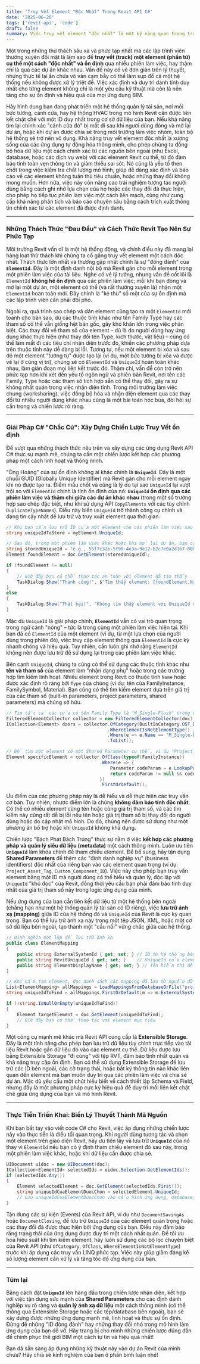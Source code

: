 ```yaml
---
title: 'Truy Vết Element "Độc Nhất" Trong Revit API C#'
date: '2025-06-20'
tags: ['revit-api', 'code']
draft: false
summary: Việc truy vết element "độc nhất" là một kỹ năng quan trọng trong phát triển ứng dụng BIM với Revit API C#.
---
```


Một trong những thử thách sâu xa và phức tạp nhất mà các lập trình viên thường xuyên đối mặt là làm sao để **truy vết (track) một element (phần tử) cụ thể một cách "độc nhất" và ổn định** qua nhiều phiên làm việc, hay thậm chí là qua các dự án khác nhau. Vấn đề này có vẻ đơn giản trên lý thuyết, nhưng thực tế lại ẩn chứa vô vàn cạm bẫy có thể làm sụp đổ cả một hệ thống nếu không được xử lý triệt để. Việc xác định và duy trì danh tính duy nhất cho từng element không chỉ là một yêu cầu kỹ thuật mà còn là nền tảng cho sự ổn định và hiệu quả của mọi ứng dụng BIM.

Hãy hình dung bạn đang phát triển một hệ thống quản lý tài sản, nơi mỗi bức tường, cánh cửa, hay hệ thống HVAC trong mô hình Revit cần được liên kết chặt chẽ với một ID duy nhất trong cơ sở dữ liệu của bạn. Nếu khả năng tìm lại chính xác "cánh cửa đó" bị mất đi sau khi người dùng đóng và mở lại dự án, hoặc khi dự án được chia sẻ trong môi trường làm việc nhóm, toàn bộ hệ thống sẽ trở nên vô dụng. Khả năng truy vết element độc nhất là xương sống của các ứng dụng tự động hóa thông minh, cho phép chúng ta đồng bộ hóa dữ liệu một cách chính xác từ các nguồn bên ngoài (như Excel, database, hoặc các dịch vụ web) với các element Revit cụ thể, từ đó đảm bảo tính toàn vẹn thông tin và giảm thiểu sai sót. Nó cũng là yếu tố then chốt trong việc kiểm tra chất lượng mô hình, giúp dễ dàng xác định và báo cáo về các element không tuân thủ tiêu chuẩn, hoặc những thay đổi không mong muốn. Hơn nữa, việc này còn nâng cao trải nghiệm tương tác người dùng bằng cách ghi nhớ lựa chọn của họ hoặc các thay đổi đã thực hiện, cho phép họ tiếp tục phiên làm việc một cách liền mạch, cũng như cung cấp khả năng phân tích và báo cáo chuyên sâu bằng cách trích xuất thông tin chính xác từ các element đã được định danh.

---

### **Những Thách Thức "Đau Đầu" và Cách Thức Revit Tạo Nên Sự Phức Tạp**

Môi trường Revit vốn dĩ là một hệ thống động, và chính điều này đã mang lại hàng loạt thử thách khi chúng ta cố gắng truy vết element một cách độc nhất. Thách thức lớn nhất và thường gặp nhất chính là sự "đỏng đảnh" của **`ElementId`**. Đây là một định danh nội bộ mà Revit gán cho mỗi element trong một phiên làm việc của tài liệu. Nghe có vẻ lý tưởng, nhưng vấn đề cốt lõi là `ElementId` **không hề ổn định** qua các phiên làm việc; mỗi khi bạn đóng và mở lại một dự án, một element có thể (và rất thường xuyên là) nhận một `ElementId` hoàn toàn mới. Đây chính là "kẻ thù" số một của sự ổn định mà các lập trình viên cần phải đối phó.

Ngoài ra, quá trình sao chép và dán element cũng tạo ra một `ElementId` mới toanh cho bản sao, dù các thuộc tính khác như tên Family Type hay các tham số có thể vẫn giống hệt bản gốc, gây khó khăn lớn trong việc phân biệt. Các thay đổi về tham số của element – dù là do người dùng hay ứng dụng khác thực hiện (như thay đổi tên Type, kích thước, vật liệu) – cũng có thể làm mất đi các tiêu chí nhận diện trước đó, khiến các phương pháp dựa trên thuộc tính này dễ dàng bị lỗi. Tương tự, nếu một element bị xóa và sau đó một element "tương tự" được tạo lại (ví dụ, một bức tường bị xóa và được vẽ lại ở cùng vị trí), chúng sẽ có `ElementId` và `UniqueId` hoàn toàn khác nhau, làm gián đoạn mọi liên kết trước đó. Thậm chí, vấn đề còn trở nên phức tạp hơn khi xét đến yếu tố ngôn ngữ và phiên bản Revit, nơi tên các Family, Type hoặc các tham số tích hợp sẵn có thể thay đổi, gây ra sự không nhất quán trong việc nhận diện tĩnh. Trong môi trường làm việc chung (worksharing), việc đồng bộ hóa và nhận diện element qua các thay đổi từ nhiều người dùng khác nhau cũng là một bài toán hóc búa, đòi hỏi sự cẩn trọng và chiến lược rõ ràng.

---

### **Giải Pháp C# "Chắc Cú": Xây Dựng Chiến Lược Truy Vết ổn định**

Để vượt qua những thách thức nêu trên và xây dựng các ứng dụng Revit API C\# thực sự mạnh mẽ, chúng ta cần một chiến lược kết hợp các phương pháp một cách linh hoạt và thông minh.

"Ông Hoàng" của sự ổn định không ai khác chính là **`UniqueId`**. Đây là một chuỗi GUID (Globally Unique Identifier) mà Revit gán cho mỗi element ngay khi nó được tạo ra. Điểm mấu chốt và cũng là lý do tại sao `UniqueId` lại vượt trội so với `ElementId` chính là tính ổn định của nó: **`UniqueId` ổn định qua các phiên làm việc và thậm chí giữa các dự án khác nhau** (trong một số trường hợp sao chép đặc biệt, như khi sử dụng API `CopyElements` với các tùy chỉnh `DuplicateTypeNames`). Điều này biến `UniqueId` trở thành công cụ chính và đáng tin cậy nhất để lưu trữ và truy xuất element qua thời gian.

```csharp
// Khi bạn cần lưu trữ ID của một element cho các phiên làm việc sau
string uniqueIdToStore = myElement.UniqueId;

// Sau đó, trong một phiên làm việc khác hoặc khi mở lại dự án, bạn có thể tìm lại element bằng UniqueId đã lưu
string storedUniqueId = "e.g., 55f7c32e-5f90-4e3a-9e12-b2c7e0a2d1b7-00012345"; // Ví dụ UniqueId đã được lưu từ trước
Element foundElement = doc.GetElement(storedUniqueId);

if (foundElement != null)
{
    // Giờ đây bạn có thể thao tác an toàn với element đã tìm thấy
    TaskDialog.Show("Thành công!", $"Tìm thấy element: {foundElement.Name} (ID: {foundElement.Id})");
}
else
{
    TaskDialog.Show("Thất bại!", "Không tìm thấy element với UniqueId đã cho. Có thể element đã bị xóa hoặc UniqueId không chính xác.");
}
```

Mặc dù `UniqueId` là giải pháp chính, **`ElementId`** vẫn có vai trò quan trọng trong ngữ cảnh "nóng" – tức là trong cùng một phiên làm việc hiện tại. Khi bạn đã có `ElementId` của một element (ví dụ, từ một lựa chọn của người dùng trong phiên đó), việc truy cập element thông qua `ElementId` là cực kỳ nhanh chóng và hiệu quả. Tuy nhiên, cần luôn ghi nhớ rằng `ElementId` không nên được lưu trữ để sử dụng lại trong các phiên làm việc khác.

Bên cạnh `UniqueId`, chúng ta cũng có thể sử dụng các thuộc tính khác như **tên và tham số** của element làm "nhận dạng phụ" hoặc trong các trường hợp tìm kiếm linh hoạt. Nhiều element trong Revit có thuộc tính `Name` hoặc được xác định rõ ràng bởi `Type` của chúng (ví dụ: tên của FamilyInstance, FamilySymbol, Material). Bạn cũng có thể tìm kiếm element dựa trên giá trị của các tham số (built-in parameters, project parameters, shared parameters) mà chúng sở hữu.

```csharp
// Tìm tất cả các cửa có tên Family Type là "M_Single-Flush" trong dự án hiện tại
FilteredElementCollector collector = new FilteredElementCollector(doc);
ICollection<Element> doors = collector.OfCategory(BuiltInCategory.OST_Doors)
                                      .WhereElementIsNotElementType() // Lọc chỉ các instances (không phải các định nghĩa Type)
                                      .Where(e => e.Name == "M_Single-Flush")
                                      .ToList();

// Để tìm một element có một Shared Parameter cụ thể, ví dụ "Project_Component_Code" với giá trị "HVAC-UNIT-001"
Element specificElement = collector.OfClass(typeof(FamilyInstance))
                                   .Where(e => {
                                       Parameter codeParam = e.LookupParameter("Project_Component_Code");
                                       return codeParam != null && codeParam.AsString() == "HVAC-UNIT-001";
                                   })
                                   .FirstOrDefault();
```

Ưu điểm của các phương pháp này là dễ hiểu và dễ thực hiện các truy vấn cơ bản. Tuy nhiên, nhược điểm lớn là chúng **không đảm bảo tính độc nhất**. Có thể có nhiều element cùng tên hoặc cùng giá trị tham số, và các tìm kiếm này cũng rất dễ bị lỗi nếu tên hoặc giá trị tham số bị thay đổi do người dùng hoặc do cập nhật mô hình. Do đó, chúng nên được sử dụng như một phương án bổ trợ hoặc khi `UniqueId` không khả dụng.

Chiến lược "Bách Phát Bách Trúng" thực sự nằm ở việc **kết hợp các phương pháp và quản lý siêu dữ liệu (metadata)** một cách thông minh. Luôn ưu tiên **`UniqueId`** làm khóa chính để tham chiếu element. Để bổ sung, hãy tận dụng **Shared Parameters** để thêm các "định danh nghiệp vụ" (business identifiers) độc nhất của riêng bạn vào các element quan trọng (ví dụ: `Project_Asset_Tag`, `Custom_Component_ID`). Việc này cho phép bạn truy vấn element bằng một ID mà người dùng có thể hiểu và quản lý, độc lập với `UniqueId` "khó đọc" của Revit, đồng thời yêu cầu bạn phải đảm bảo tính duy nhất của giá trị tham số này trong logic ứng dụng của mình.

Nếu ứng dụng của bạn cần liên kết dữ liệu từ một hệ thống bên ngoài (chẳng hạn như một hệ thống quản lý tài sản có ID riêng), việc **lưu trữ ánh xạ (mapping)** giữa ID của hệ thống đó và `UniqueId` của Revit là cực kỳ quan trọng. Bạn có thể lưu trữ ánh xạ này trong một tệp JSON, XML, hoặc một cơ sở dữ liệu bên ngoài, tạo thành một "cầu nối" vững chắc giữa các hệ thống.

```csharp
// Định nghĩa một lớp để lưu trữ ánh xạ
public class ElementMapping
{
    public string ExternalSystemId { get; set; } // ID từ hệ thống bên ngoài của bạn
    public string RevitUniqueId { get; set; }    // UniqueId của element Revit tương ứng
    public string ElementDisplayName { get; set; } // Tên hiển thị để dễ nhận biết
}

// Khi cần tìm element, đọc danh sách các mapping đã lưu từ nguồn dữ liệu (database/file)
List<ElementMapping> allMappings = LoadMappingsFromDatabaseOrFile("project_mappings.json");
string uniqueIdToFind = allMappings.FirstOrDefault(m => m.ExternalSystemId == "ASSET_007")?.RevitUniqueId;

if (!string.IsNullOrEmpty(uniqueIdToFind))
{
    Element targetElement = doc.GetElement(uniqueIdToFind);
    // Giờ đây bạn có thể thao tác với element mục tiêu
}
```

Một công cụ mạnh mẽ khác mà Revit API cung cấp là **Extensible Storage**. Đây là một tính năng cho phép bạn lưu trữ dữ liệu tùy chỉnh trực tiếp vào tài liệu Revit hoặc gắn dữ liệu đó vào các element cụ thể. Dữ liệu được lưu bằng Extensible Storage "đi cùng" với tệp RVT, đảm bảo tính nhất quán và khả năng truy cập ổn định. Bạn có thể sử dụng Extensible Storage để lưu trữ các ID bên ngoài, các cờ trạng thái, hoặc bất kỳ thông tin nào khác liên quan đến element mà bạn muốn duy trì qua các phiên làm việc và chia sẻ dự án. Mặc dù yêu cầu một chút hiểu biết về cách thiết lập Schema và Field, nhưng đây là một phương pháp cực kỳ hiệu quả để duy trì mối liên kết chặt chẽ giữa ứng dụng của bạn và mô hình Revit.

---

### **Thực Tiễn Triển Khai: Biến Lý Thuyết Thành Mã Nguồn**

Khi bạn bắt tay vào viết code C\# cho Revit, việc áp dụng những chiến lược này vào thực tiễn là điều tối quan trọng. Khi người dùng tương tác và chọn một element trên giao diện Revit, hãy ưu tiên lấy và lưu trữ **`UniqueId`** của nó thay vì `ElementId` nếu bạn có ý định tham chiếu element đó sau này, trong một phiên làm việc khác, hoặc khi dữ liệu cần được chia sẻ.

```csharp
UIDocument uidoc = new UIDocument(doc);
ICollection<ElementId> selectedIds = uidoc.Selection.GetElementIds();
if (selectedIds.Any())
{
    Element selectedElement = doc.GetElement(selectedIds.First());
    string uniqueIdCuaElementDuocChon = selectedElement.UniqueId;
    // Lưu uniqueIdCuaElementDuocChon vào cấu hình ứng dụng, database, hoặc Extensible Storage của bạn
}
```

Tận dụng các sự kiện (Events) của Revit API, ví dụ như `DocumentSavingAs` hoặc `DocumentClosing`, để lưu trữ `UniqueId` của các element quan trọng hoặc các thay đổi đã được thực hiện bởi ứng dụng của bạn. Điều này đảm bảo rằng trạng thái của ứng dụng được duy trì một cách nhất quán. Để tối ưu hóa hiệu suất khi tìm kiếm element, hãy luôn sử dụng các bộ lọc chuyên biệt của Revit API (như `OfCategory`, `OfClass`, `WhereElementIsNotElementType`) trước khi áp dụng các truy vấn LINQ phức tạp. Việc này giúp giảm đáng kể số lượng element cần xử lý và tăng tốc độ ứng dụng của bạn.

---

### **Túm lại**

Bằng cách đặt **`UniqueId`** lên hàng đầu trong chiến lược nhận diện, kết hợp với việc tận dụng sức mạnh của **Shared Parameters** cho các định danh nghiệp vụ rõ ràng và **quản lý ánh xạ dữ liệu** một cách thông minh (có thể thông qua Extensible Storage hoặc các tệp/database bên ngoài), bạn sẽ xây dựng được những ứng dụng mạnh mẽ, linh hoạt và thực sự ổn định. Đừng để những "ID đỏng đảnh" hay những thay đổi nhỏ trong mô hình làm ứng dụng của bạn dễ vỡ. Hãy trang bị cho mình những chiến lược đúng đắn để chinh phục thế giới BIM một cách tự tin và hiệu quả nhất\!

Bạn đã sẵn sàng áp dụng những kỹ thuật này vào dự án Revit của mình chưa? Hãy chia sẻ kinh nghiệm của bạn ở phần bình luận nhé\!
